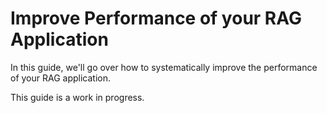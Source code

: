 # Improve Performance of your RAG Application
In this guide, we'll go over how to systematically improve the performance of your RAG application.

<Note>
This guide is a work in progress.
</Note>
